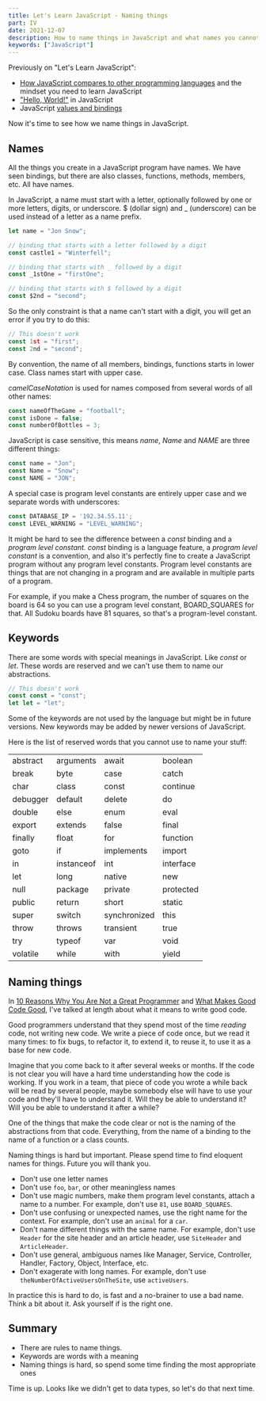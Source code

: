 ```yaml
---
title: Let's Learn JavaScript - Naming things
part: IV
date: 2021-12-07
description: How to name things in JavaScript and what names you cannot use
keywords: ["JavaScript"]
---
```


Previously on "Let's Learn JavaScript":

- [How JavaScript compares to other programming languages](/javascript-part-one/) and the mindset you need to learn JavaScript
- ["Hello, World!"](/javascript-part-two/) in JavaScript
- JavaScript [values and bindings](/javascript-part-three/)

Now it's time to see how we name things in JavaScript.

## Names

All the things you create in a JavaScript program have names.
We have seen bindings, but there are also classes, functions, methods, members, etc. All have names.

In JavaScript, a name must start with a letter, optionally followed by one or more letters, digits, or underscore.
$ (dollar sign) and \_ (underscore) can be used instead of a letter as a name prefix.

```JavaScript
let name = "Jon Snow";

// binding that starts with a letter followed by a digit
const castle1 = "Winterfell";

// binding that starts with _ followed by a digit
const _1stOne = "firstOne";

// binding that starts with $ followed by a digit
const $2nd = "second";
```

So the only constraint is that a name can't start with a digit, you will get an error if you try to do this:

```JavaScript
// This doesn't work
const 1st = "first";
const 2nd = "second";
```

By convention, the name of all members, bindings, functions starts in lower case.
Class names start with upper case.

_camelCaseNotation_ is used for names composed from several words of all other names:

```JavaScript
const nameOfTheGame = "football";
const isDone = false;
const numberOfBottles = 3;
```

JavaScript is case sensitive, this means _name_, _Name_ and _NAME_ are three different things:

```JavaScript
const name = "Jon";
const Name = "Snow";
const NAME = "JON";
```

A special case is program level constants are entirely upper case and we separate words with underscores:

```JavaScript
const DATABASE_IP = '192.34.55.11';
const LEVEL_WARNING = "LEVEL_WARNING";
```

It might be hard to see the difference between a _const_ binding and a _program level constant._
_const_ binding is a language feature, a _program level constant_ is a convention, and also it's perfectly fine to create a
JavaScript program without any program level constants. Program level constants are things that are not changing in a program and
are available in multiple parts of a program.

For example, if you make a Chess program, the number of squares on the board is 64 so you can use a program level constant, BOARD_SQUARES for that.
All Sudoku boards have 81 squares, so that's a program-level constant.

## Keywords

There are some words with special meanings in JavaScript. Like _const_ or _let_. These words are reserved and we can't use them
to name our abstractions.

```JavaScript
// This doesn't work
const const = "const";
let let = "let";
```

Some of the keywords are not used by the language but might be in future versions. New keywords may be added by newer versions of JavaScript.

Here is the list of reserved words that you cannot use to name your stuff:

|          |            |              |           |
| -------- | ---------- | ------------ | --------- |
| abstract | arguments  | await        | boolean   |
| break    | byte       | case         | catch     |
| char     | class      | const        | continue  |
| debugger | default    | delete       | do        |
| double   | else       | enum         | eval      |
| export   | extends    | false        | final     |
| finally  | float      | for          | function  |
| goto     | if         | implements   | import    |
| in       | instanceof | int          | interface |
| let      | long       | native       | new       |
| null     | package    | private      | protected |
| public   | return     | short        | static    |
| super    | switch     | synchronized | this      |
| throw    | throws     | transient    | true      |
| try      | typeof     | var          | void      |
| volatile | while      | with         | yield     |

## Naming things

In [10 Reasons Why You Are Not a Great Programmer](/10-reasons-why-you-are-not-a-great-programmer/) and [What Makes Good Code Good](/what-makes-good-code-good/),
I've talked at length about what it means to write good code.

Good programmers understand that they spend most of the time _reading_ code, not writing new code.
We write a piece of code once, but we read it many times: to fix bugs, to refactor it, to extend it, to reuse it, to use it as a base for new code.

Imagine that you come back to it after several weeks or months. If the code is not clear you will have a hard time understanding
how the code is working. If you work in a team, that piece of code you wrote a while back will be read by several people, maybe somebody else will have
to use your code and they'll have to understand it. Will they be able to understand it? Will you be able to understand it after a while?

One of the things that make the code clear or not is the naming of the abstractions from that code.
Everything, from the name of a binding to the name of a function or a class counts.

Naming things is hard but important. Please spend time to find eloquent names for things. Future you will thank you.

- Don't use one letter names
- Don't use `foo`, `bar`, or other meaningless names
- Don't use magic numbers, make them program level constants, attach a name to a number. For example, don't use `81`, use `BOARD_SQUARES`.
- Don't use confusing or unexpected names, use the right name for the context. For example, don't use an `animal` for a `car`.
- Don't name different things with the same name. For example, don't use `Header` for the site header and an article header, use `SiteHeader` and `ArticleHeader`.
- Don't use general, ambiguous names like Manager, Service, Controller, Handler, Factory, Object, Interface, etc.
- Don't exagerate with long names. For example, don't use `theNumberOfActiveUsersOnTheSite`, use `activeUsers`.

In practice this is hard to do, is fast and a no-brainer to use a bad name. Think a bit about it. Ask yourself if is the right one.

## Summary

- There are rules to name things.
- Keywords are words with a meaning
- Naming things is hard, so spend some time finding the most appropriate ones

Time is up. Looks like we didn't get to data types, so let's do that next time.
